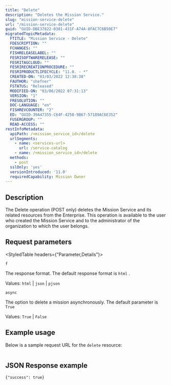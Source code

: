 ```yaml
---
title: "Delete"
description: "Deletes the Mission Service."
slug: "mission-service-delete"
url: "/mission-service-delete"
guid: "GUID-DBE37822-0381-431F-A74A-8FAC7C6B50E7"
migratedTopicMetadata:
  FTITLE: "Mission Service - Delete"
  FDESCRIPTION: ""
  FCHANGES: ""
  FISHRELEASELABEL: ""
  FESRISOFTWARERELEASE: ""
  FESRITAGCLOUD: ""
  FESRIRECREATIONPROCEDURE: ""
  FESRIPRODUCTLIFECYCLE: "11.0. - *"
  CREATED-ON: "03/03/2022 12:38:38"
  FAUTHOR: "shefner"
  FSTATUS: "Released"
  MODIFIED-ON: "03/06/2022 07:31:13"
  VERSION: "1"
  FRESOLUTION: ""
  DOC-LANGUAGE: "en"
  FISHREVCOUNTER: "2"
  ED: "GUID-39A47355-C64F-4258-9B67-57189AC6E352"
  FUSERGROUP: ""
  READ-ACCESS: ""
restInfoMetadata:
  apiPath: /<mission_service_id>/delete
  urlSegments:
    - name: <services-url>
      url: /service-catalog
    - name: /<mission_service_id>/delete
  methods:
    - post
  sslOnly: 'yes'
  versionIntroduced: '11.0'
  requiredCapability: Mission Owner
---
```


## Description

The Delete operation (POST only) deletes the Mission Service and its related resources from the Enterprise. This operation is available to the user who created the Mission Service and to the administrator of the organization to which the user belongs.

##  Request parameters

<StyledTable headers={"Parameter,Details"}>

<StyledTableRow>

<StyledTableCell cellStyle="markdown">

`f` 

</StyledTableCell>

<StyledTableCell cellStyle="markdown">

The response format. The default response format is `html` . 

Values: `html`  \| `json`  \| `pjson` 

</StyledTableCell>

</StyledTableRow>

<StyledTableRow>

<StyledTableCell cellStyle="markdown">

`async` 

</StyledTableCell>

<StyledTableCell cellStyle="markdown">

The option to delete a mission asynchronously. The default parameter is `True` 

Values: `True`  \| `False` 

</StyledTableCell>

</StyledTableRow>

</StyledTable>

## Example usage

Below is a sample request URL for the `delete`  resource:

```javascript

```

 

## JSON Response example

```other
{"success": true}

```

 
